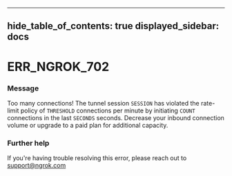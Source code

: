 

---
hide_table_of_contents: true
displayed_sidebar: docs
---


# ERR_NGROK_702

### Message
Too many connections! The tunnel session `SESSION` has violated the rate-limit policy of `THRESHOLD` connections per minute by initiating `COUNT` connections in the last `SECONDS` seconds. Decrease your inbound connection volume or upgrade to a paid plan for additional capacity.

<ErrorDetails />



### Further help
If you're having trouble resolving this error, please reach out to [support@ngrok.com](mailto:support@ngrok.com?subject=Help%20with%20ERR_NGROK_702)

